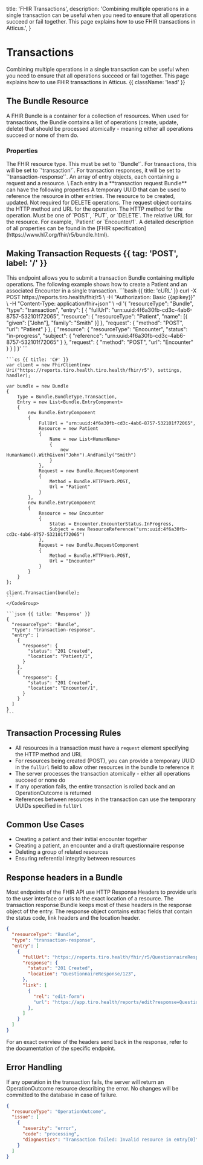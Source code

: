   title: 'FHIR Transactions',
  description:
    'Combining multiple operations in a single transaction can be useful when you need to ensure that all operations succeed or fail together. This page explains how to use FHIR transactions in Atticus.',
}

# Transactions

Combining multiple operations in a single transaction can be useful when you need to ensure that all operations succeed or fail together. This page explains how to use FHIR transactions in Atticus. {{ className: 'lead' }}

## The Bundle Resource

A FHIR Bundle is a container for a collection of resources. When used for transactions, the Bundle contains a list of operations (create, update, delete) that should be processed atomically - meaning either all operations succeed or none of them do.

### Properties

<Properties>
  <Property name="resourceType" type="'Bundle'" required>
    The FHIR resource type. This must be set to `'Bundle'`.
  </Property>
  <Property name="type" type="code" required>
    For transactions, this will be set to `'transaction'`. For transaction
    responses, it will be set to `'transaction-response'`.
  </Property>
  <Property name="entry" type="Entry[]" required>
    An array of entry objects, each containing a request and a resource. \ Each
    entry in a **transaction request Bundle** can have the following properties
    <Properties>
      <Property name="fullUrl" type="uri">
        A temporary UUID that can be used to reference the resource in other
        entries.
      </Property>
      <Property name="resource" type="Resource">
        The resource to be created, updated. Not required for DELETE operations.
      </Property>
      <Property name="request">
        The request object contains the HTTP method and URL for the operation.
        <Properties>
          <Property name="method" type="code" required>
            The HTTP method for the operation. Must be one of `POST`, `PUT`, or
            `DELETE`.
          </Property>
          <Property name="url" type="string" required>
            The relative URL for the resource. For example, `Patient` or
            `Encounter/1`.
          </Property>
        </Properties>
      </Property>
    </Properties>
  </Property>
</Properties>
A detailed description of all properties can be found in the [FHIR
specification](https://www.hl7.org/fhir/r5/bundle.html).

## Making Transaction Requests {{ tag: 'POST', label: '/' }}

<Row>
  <Col>
    This endpoint allows you to submit a transaction Bundle containing multiple operations. The following example shows how to create a Patient and an associated Encounter in a single transaction.
  </Col>
  <Col sticky>
    <CodeGroup title="Request" tag="POST" label="/">
    ```bash {{ title: 'cURL' }}
    curl -X POST https://reports.tiro.health/fhir/r5 \
      -H "Authorization: Basic {{apikey}}" \
      -H "Content-Type: application/fhir+json" \
      -d '{
        "resourceType": "Bundle",
        "type": "transaction",
        "entry": [
          {
            "fullUrl": "urn:uuid:4f6a30fb-cd3c-4ab6-8757-532101f72065",
            "resource": {
              "resourceType": "Patient",
              "name": [{
                "given": ["John"],
                "family": "Smith"
              }]
            },
            "request": {
              "method": "POST",
              "url": "Patient"
            }
          },
          {
            "resource": {
              "resourceType": "Encounter",
              "status": "in-progress",
              "subject": {
                "reference": "urn:uuid:4f6a30fb-cd3c-4ab6-8757-532101f72065"
              }
            },
            "request": {
              "method": "POST",
              "url": "Encounter"
            }
          }
        ]
      }'
    ```

    ```cs {{ title: 'C#' }}
    var client = new FhirClient(new Uri("https://reports.tiro.health.tiro.health/fhir/r5"), settings, handler);

    var bundle = new Bundle
    {
        Type = Bundle.BundleType.Transaction,
        Entry = new List<Bundle.EntryComponent>
        {
            new Bundle.EntryComponent
            {
                FullUrl = "urn:uuid:4f6a30fb-cd3c-4ab6-8757-532101f72065",
                Resource = new Patient
                {
                    Name = new List<HumanName>
                    {
                        new HumanName().WithGiven("John").AndFamily("Smith")
                    }
                },
                Request = new Bundle.RequestComponent
                {
                    Method = Bundle.HTTPVerb.POST,
                    Url = "Patient"
                }
            },
            new Bundle.EntryComponent
            {
                Resource = new Encounter
                {
                    Status = Encounter.EncounterStatus.InProgress,
                    Subject = new ResourceReference("urn:uuid:4f6a30fb-cd3c-4ab6-8757-532101f72065")
                },
                Request = new Bundle.RequestComponent
                {
                    Method = Bundle.HTTPVerb.POST,
                    Url = "Encounter"
                }
            }
        }
    };

    client.Transaction(bundle);
    ```
    </CodeGroup>

    ```json {{ title: 'Response' }}
    {
      "resourceType": "Bundle",
      "type": "transaction-response",
      "entry": [
        {
          "response": {
            "status": "201 Created",
            "location": "Patient/1",
          }
        },
        {
          "response": {
            "status": "201 Created",
            "location": "Encounter/1",
          }
        }
      ]
    }
    ```

  </Col>
</Row>

## Transaction Processing Rules

- All resources in a transaction must have a `request` element specifying the HTTP method and URL
- For resources being created (POST), you can provide a temporary UUID in the `fullUrl` field to allow other resources in the bundle to reference it
- The server processes the transaction atomically - either all operations succeed or none do
- If any operation fails, the entire transaction is rolled back and an OperationOutcome is returned
- References between resources in the transaction can use the temporary UUIDs specified in `fullUrl`

## Common Use Cases

- Creating a patient and their initial encounter together
- Creating a patient, an encounter and a draft questionnaire response
- Deleting a group of related resources
- Ensuring referential integrity between resources

## Response headers in a Bundle

Most endpoints of the FHIR API use HTTP Response Headers to provide urls to the user interface or urls to the exact location of a resource.
The transaction response Bundle keeps most of these headers in the response object of the entry. The response object contains extrac fields that contain the status code, link headers and the location header.

```json
{
  "resourceType": "Bundle",
  "type": "transaction-response",
  "entry": [
    {
      "fullUrl": "https://reports.tiro.health/fhir/r5/QuestionnaireResponse/123",
      "response": {
        "status": "201 Created",
        "location": "QuestionnaireResponse/123",
      },
      "link": [
        {
          "rel": "edit-form":
          "url": "https://app.tiro.health/reports/edit?response=QuestionnaireResponse/123"
        },
      ]
    }
  ]
}
```

For an exact overview of the headers send back in the response, refer to the documentation of the specific endpoint.

## Error Handling

If any operation in the transaction fails, the server will return an OperationOutcome resource describing the error. No changes will be committed to the database in case of failure.

```json
{
  "resourceType": "OperationOutcome",
  "issue": [
    {
      "severity": "error",
      "code": "processing",
      "diagnostics": "Transaction failed: Invalid resource in entry[0]"
    }
  ]
}
```
